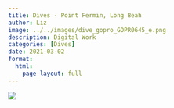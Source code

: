 ```yaml
---
title: Dives - Point Fermin, Long Beah
author: Liz
image: ../../images/dive_gopro_GOPR0645_e.png
description: Digital Work
categories: [Dives]
date: 2021-03-02
format:
  html:
    page-layout: full
---
```


![](../../images/dive_gopro_GOPR0645_e.png)